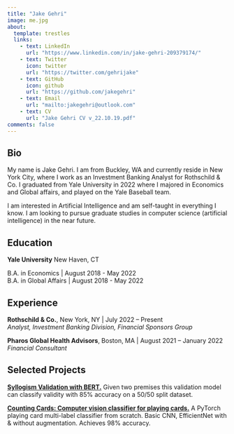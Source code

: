```yaml
---
title: "Jake Gehri"
image: me.jpg
about:
  template: trestles
  links:
    - text: LinkedIn
      url: "https://www.linkedin.com/in/jake-gehri-209379174/"
    - text: Twitter
      icon: twitter
      url: "https://twitter.com/gehrijake"
    - text: GitHub
      icon: github
      url: "https://github.com/jakegehri"
    - text: Email
      url: "mailto:jakegehri@outlook.com"
    - text: CV
      url: "Jake Gehri CV v_22.10.19.pdf"
comments: false
---
```

::: {.column-page}

## Bio
My name is Jake Gehri. I am from Buckley, WA and currently reside in New York City, where I work as an Investment Banking Analyst for Rothschild & Co. I graduated from Yale University in 2022 where I majored in Economics and Global affairs, and played on the Yale Baseball team. 

I am interested in Artificial Intelligence and am self-taught in everything I know. I am looking to pursue graduate studies in computer science (artificial intelligence) in the near future.

## Education

**Yale University**
New Haven, CT

B.A. in Economics | August 2018 - May 2022 <br />
B.A. in Global Affairs | August 2018 - May 2022

## Experience

**Rothschild & Co.**, New York, NY | July 2022 – Present<br />
*Analyst, Investment Banking Division, Financial Sponsors Group* <br />

**Pharos Global Health Advisors**, Boston, MA | August 2021 – January 2022 <br />
*Financial Consultant*

## Selected Projects

[**Syllogism Validation with BERT.**](https://jakegehri.github.io/projects/Syllogism%20Classification/syllogism_classification.html) Given two premises this validation model can classify validity with 85% accuracy on a 50/50 split dataset. <br />

[**Counting Cards: Computer vision classifier for playing cards.**](https://jakegehri.github.io/projects/Counting%20Cards/counting_cards.html) A PyTorch playing card multi-label classifier from scratch. Basic CNN, EfficientNet with & without augmentation. Achieves 98% accuracy. <br />
:::
